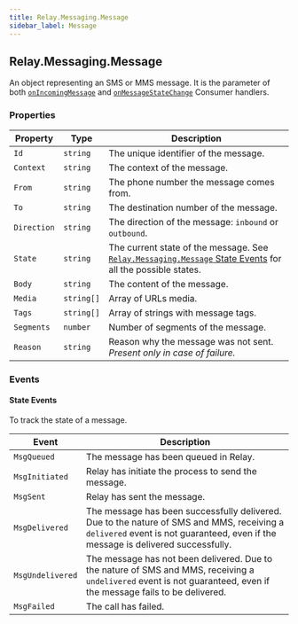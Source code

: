 ```yaml
---
title: Relay.Messaging.Message
sidebar_label: Message
---
```


[link]: /sdks/relay-realtime-sdk/v2/language/golang/consumer#onincomingmessage
[link-1]: /sdks/relay-realtime-sdk/v2/language/golang/consumer#onmessagestatechange
[link-2]: #state-events

## Relay.Messaging.Message

An object representing an SMS or MMS message. It is the parameter of both [`onIncomingMessage`][link] and [`onMessageStateChange`][link-1] Consumer handlers.

### Properties

| Property | Type | Description |
| -------- | ---- | ----------- |
| `Id` | `string` | The unique identifier of the message. |
| `Context` | `string` | The context of the message. |
| `From` | `string` | The phone number the message comes from. |
| `To` | `string` | The destination number of the message. |
| `Direction` | `string` | The direction of the message: `inbound` or `outbound`. |
| `State` | `string` | The current state of the message. See [`Relay.Messaging.Message` State Events][link-2] for all the possible states. |
| `Body` | `string` | The content of the message. |
| `Media` | `string[]` | Array of URLs media. |
| `Tags` | `string[]` | Array of strings with message tags. |
| `Segments` | `number` | Number of segments of the message. |
| `Reason` | `string` | Reason why the message was not sent.<br/> _Present only in case of failure._ |

### Events

#### State Events

To track the state of a message.

| Event | Description |
| ----- | ----------- |
| `MsgQueued` | The message has been queued in Relay. |
| `MsgInitiated` | Relay has initiate the process to send the message. |
| `MsgSent` | Relay has sent the message. |
| `MsgDelivered` | The message has been successfully delivered.  Due to the nature of SMS and MMS, receiving a `delivered` event is not guaranteed, even if the message is delivered successfully. |
| `MsgUndelivered` | The message has not been delivered.  Due to the nature of SMS and MMS, receiving a `undelivered` event is not guaranteed, even if the message fails to be delivered. |
| `MsgFailed` | The call has failed. |